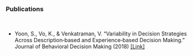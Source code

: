 ### Publications
<br>

- Yoon, S., Vo, K., & Venkatraman, V. "Variability in Decision Strategies Across Description‐based and Experience‐based Decision Making." Journal of Behavioral Decision Making (2018) [[Link]](https://onlinelibrary.wiley.com/doi/abs/10.1002/bdm.2009)